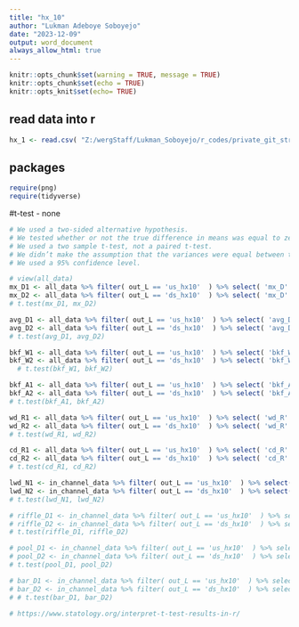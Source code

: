 ```yaml
---
title: "hx_10"
author: "Lukman Adeboye Soboyejo"
date: "2023-12-09"
output: word_document
always_allow_html: true
---
```


```r

knitr::opts_chunk$set(warning = TRUE, message = TRUE) 
knitr::opts_chunk$set(echo = TRUE)
knitr::opts_knit$set(echo= TRUE)

```


## read data into r
```r
hx_1 <- read.csv( "Z:/wergStaff/Lukman_Soboyejo/r_codes/private_git_stream_data/lucas_WERG/data/hx_1.csv" )
```

## packages
```r

require(png)
require(tidyverse)

```


#t-test
- none
```r

# We used a two-sided alternative hypothesis.
# We tested whether or not the true difference in means was equal to zero.
# We used a two sample t-test, not a paired t-test.
# We didn’t make the assumption that the variances were equal between the groups.
# We used a 95% confidence level.

# view(all_data)
mx_D1 <- all_data %>% filter( out_L == 'us_hx10'  ) %>% select( 'mx_D' ) 
mx_D2 <- all_data %>% filter( out_L == 'ds_hx10'  ) %>% select( 'mx_D' ) 
# t.test(mx_D1, mx_D2)

avg_D1 <- all_data %>% filter( out_L == 'us_hx10'  ) %>% select( 'avg_D' ) 
avg_D2 <- all_data %>% filter( out_L == 'ds_hx10'  ) %>% select( 'avg_D' ) 
# t.test(avg_D1, avg_D2)

bkf_W1 <- all_data %>% filter( out_L == 'us_hx10'  ) %>% select( 'bkf_W' ) 
bkf_W2 <- all_data %>% filter( out_L == 'ds_hx10'  ) %>% select( 'bkf_W' ) 
  # t.test(bkf_W1, bkf_W2)

bkf_A1 <- all_data %>% filter( out_L == 'us_hx10'  ) %>% select( 'bkf_A' ) 
bkf_A2 <- all_data %>% filter( out_L == 'ds_hx10'  ) %>% select( 'bkf_A' ) 
# t.test(bkf_A1, bkf_A2)

wd_R1 <- all_data %>% filter( out_L == 'us_hx10'  ) %>% select( 'wd_R' ) 
wd_R2 <- all_data %>% filter( out_L == 'ds_hx10'  ) %>% select( 'wd_R' ) 
# t.test(wd_R1, wd_R2)

cd_R1 <- all_data %>% filter( out_L == 'us_hx10'  ) %>% select( 'cd_R' ) 
cd_R2 <- all_data %>% filter( out_L == 'ds_hx10'  ) %>% select( 'cd_R' ) 
# t.test(cd_R1, cd_R2)

lwd_N1 <- in_channel_data %>% filter( out_L == 'us_hx10'  ) %>% select( 'lwd_N' ) 
lwd_N2 <- in_channel_data %>% filter( out_L == 'ds_hx10'  ) %>% select( 'lwd_N' ) 
# t.test(lwd_N1, lwd_N2)

# riffle_D1 <- in_channel_data %>% filter( out_L == 'us_hx10'  ) %>% select( 'riffle_D' ) 
# riffle_D2 <- in_channel_data %>% filter( out_L == 'ds_hx10'  ) %>% select( 'riffle_D' ) 
# t.test(riffle_D1, riffle_D2)

# pool_D1 <- in_channel_data %>% filter( out_L == 'us_hx10'  ) %>% select( 'pool_D' ) 
# pool_D2 <- in_channel_data %>% filter( out_L == 'ds_hx10'  ) %>% select( 'pool_D' ) 
# t.test(pool_D1, pool_D2)

# bar_D1 <- in_channel_data %>% filter( out_L == 'us_hx10'  ) %>% select( 'Bars' ) 
# bar_D2 <- in_channel_data %>% filter( out_L == 'ds_hx10'  ) %>% select( 'Bars' ) 
# # t.test(bar_D1, bar_D2)

# https://www.statology.org/interpret-t-test-results-in-r/

```